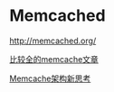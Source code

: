 = Memcached =
[[http://memcached.org/]]

[[http://www.ccvita.com/259.html|比较全的memcache文章]]

[[http://maoyidao.iteye.com/blog/1846089|Memcache架构新思考]]
